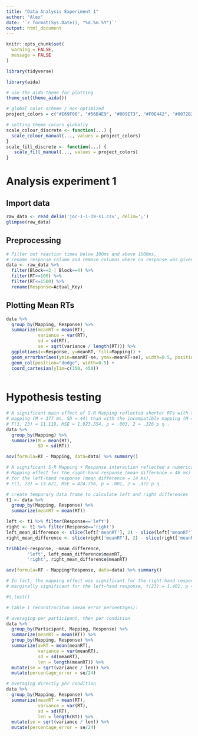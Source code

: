 ```yaml
---
title: "Data Analysis Experiment 1"
author: "Alex"
date: '`r format(Sys.Date(), "%d.%m.%Y")`'
output: html_document
---
```


```r
knitr::opts_chunk$set(
  warning = FALSE, 
  message = FALSE 
)
```

```r
library(tidyverse)

library(aida)

# use the aida-theme for plotting
theme_set(theme_aida())

# global color scheme / non-optimized
project_colors = c("#E69F00", "#56B4E9", "#009E73", "#F0E442", "#0072B2", "#D55E00", "#CC79A7", "#000000")

# setting theme colors globally
scale_colour_discrete <- function(...) {
  scale_colour_manual(..., values = project_colors)
}
scale_fill_discrete <- function(...) {
   scale_fill_manual(..., values = project_colors)
} 
```

# Analysis experiment 1

## Import data
```r
raw_data <- read_delim('joc-1-1-19-s1.csv', delim=';')
glimpse(raw_data)
```

## Preprocessing

```r
# Filter out reaction times below 100ms and above 1500ms,
# rename response column and remove columns where no response was given
data <- raw_data %>%
  filter(Block==2 | Block==4) %>% 
  filter(RT>=100) %>% 
  filter(RT<=1500) %>% 
  rename(Response=Actual_Key)
```

## Plotting Mean RTs 

```r
data %>% 
  group_by(Mapping, Response) %>% 
  summarize(meanRT = mean(RT),
            variance = var(RT),
            sd = sd(RT),
            se = sqrt(variance / length(RT))) %>% 
  ggplot(aes(x=Response, y=meanRT, fill=Mapping)) +
  geom_errorbar(aes(ymin=meanRT-se, ymax=meanRT+se), width=0.5, position=position_dodge2(padding=0.5)) +
  geom_col(position="dodge", width=0.5) +
  coord_cartesian(ylim=c(350, 450))
  
```

# Hypothesis testing

```r
# A significant main effect of S-R Mapping reflected shorter RTs with the compatible
# mapping (M = 377 ms, SD = 44) than with the incompatible mapping (M = 406 ms, SD = 62),
# F(1, 23) = 11.119, MSE = 1,923.554, p = .003, 2 = .326 p η .
data %>% 
  group_by(Mapping) %>% 
  summarize(M = mean(RT),
            SD = sd(RT))

aov(formula=RT ~ Mapping, data=data) %>% summary()
```


```r
# A significant S-R Mapping × Response interaction reflected a numerically larger
# Mapping effect for the right-hand response (mean difference = 46 ms) than
# for the left-hand response (mean difference = 14 ms),
# F(1, 23) = 13.621, MSE = 424.756, p = .001, 2 = .372 p η .

# create temporary data frame to calculate left and right differences
t1 <- data %>% 
  group_by(Mapping, Response) %>% 
  summarize(meanRT = mean(RT))

left <- t1 %>% filter(Response=='left')
right <- t1 %>% filter(Response=='right')
left_mean_difference <- slice(left['meanRT'], 2) - slice(left['meanRT'], 1)
right_mean_difference <- slice(right['meanRT'], 2) - slice(right['meanRT'], 1)

tribble(~response, ~mean_difference,
        'left', left_mean_difference$meanRT,
        'right', right_mean_difference$meanRT)

aov(formula=RT ~ Mapping*Response, data=data) %>% summary()
```

```r
# In fact, the mapping effect was significant for the right-hand response, t(23) = 4.753, p < .001, but only
# marginally significant for the left-hand response, t(23) = 1.401, p = .088.

#t.test()
```

```r
# Table 1 reconstruciton (mean error percentages): 

# averaging per participant, then per condition
data %>% 
  group_by(Participant, Mapping, Response) %>% 
  summarize(meanRT = mean(RT)) %>% 
  group_by(Mapping, Response) %>% 
  summarize(avRT = mean(meanRT),
            variance = var(meanRT),
            sd = sd(meanRT),
            len = length(meanRT)) %>% 
  mutate(se = sqrt(variance / len)) %>% 
  mutate(percentage_error = se/24)

# averaging directly per condition
data %>% 
  group_by(Mapping, Response) %>% 
  summarize(meanRT = mean(RT),
            variance = var(RT),
            sd = sd(RT),
            len = length(RT)) %>% 
  mutate(se = sqrt(variance / len)) %>% 
  mutate(percentage_error = se/24)
```

